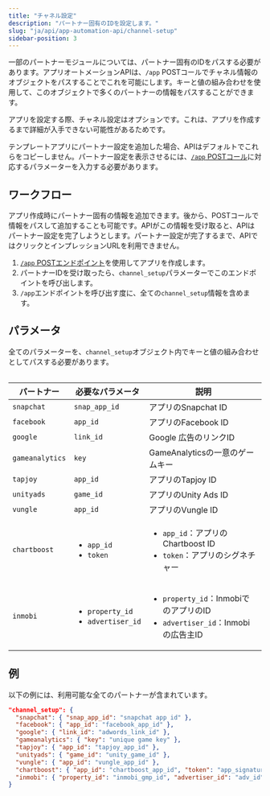 ```yaml
---
title: "チャネル設定"
description: "パートナー固有のIDを設定します。"
slug: "ja/api/app-automation-api/channel-setup"
sidebar-position: 3
---
```


一部のパートナーモジュールについては、パートナー固有のIDをパスする必要があります。アプリオートメーションAPIは、`/app` POSTコールでチャネル情報のオブジェクトをパスすることでこれを可能にします。キーと値の組み合わせを使用して、このオブジェクトで多くのパートナーの情報をパスすることができます。

<Callout type="note">

アプリを設定する際、チャネル設定はオプションです。これは、アプリを作成するまで詳細が入手できない可能性があるためです。

</Callout>

テンプレートアプリにパートナー設定を追加した場合、APIはデフォルトでこれらをコピーしません。パートナー設定を表示させるには、[`/app` POSTコール](/ja/api/app-automation-api/app-endpoint#parameters)に対応するパラメーターを入力する必要があります。

## ワークフロー

アプリ作成時にパートナー固有の情報を追加できます。後から、POSTコールで情報をパスして追加することも可能です。APIがこの情報を受け取ると、APIはパートナー設定を完了しようとします。パートナー設定が完了するまで、APIではクリックとインプレッションURLを利用できません。

1. [`/app` POSTエンドポイント](/ja/api/app-automation-api/app-endpoint#parameters)を使用してアプリを作成します。
2. パートナーIDを受け取ったら、`channel_setup`パラメーターでこのエンドポイントを呼び出します。
3. `/app`エンドポイントを呼び出す度に、全ての`channel_setup`情報を含めます。

## パラメータ

<Callout type="important">

全てのパラメーターを、`channel_setup`オブジェクト内でキーと値の組み合わせとしてパスする必要があります。

</Callout>

<Table>

| パートナー      | 必要なパラメータ                                        | 説明                                                                                            |
| --------------- | ------------------------------------------------------- | ----------------------------------------------------------------------------------------------- |
| `snapchat`      | `snap_app_id`                                           | アプリのSnapchat ID                                                                             |
| `facebook`      | `app_id`                                                | アプリのFacebook ID                                                                             |
| `google`        | `link_id`                                               | Google 広告のリンクID                                                                           |
| `gameanalytics` | `key`                                                   | GameAnalyticsの一意のゲームキー                                                                 |
| `tapjoy`        | `app_id`                                                | アプリのTapjoy ID                                                                               |
| `unityads`      | `game_id`                                               | アプリのUnity Ads ID                                                                            |
| `vungle`        | `app_id`                                                | アプリのVungle ID                                                                               |
| `chartboost`    | <ul><li>`app_id`</li><li>`token`</li></ul>              | <ul><li>`app_id`：アプリのChartboost ID</li><li>`token`：アプリのシグネチャー</li></ul>         |
| `inmobi`        | <ul><li>`property_id`</li><li>`advertiser_id`</li></ul> | <ul><li>`property_id`：InmobiでのアプリのID</li><li>`advertiser_id`：Inmobiの広告主ID</li></ul> |

</Table>

## 例

以下の例には、利用可能な全てのパートナーが含まれています。

```json
"channel_setup": {
  "snapchat": { "snap_app_id": "snapchat app id" },
  "facebook": { "app_id": "facebook_app_id" },
  "google": { "link_id": "adwords_link_id" },
  "gameanalytics": { "key": "unique game key" },
  "tapjoy": { "app_id": "tapjoy_app_id" },
  "unityads": { "game_id": "unity_game_id" },
  "vungle": { "app_id": "vungle_app_id" },
  "chartboost": { "app_id": "chartboost_app_id", "token": "app_signature" },
  "inmobi": { "property_id": "inmobi_gmp_id", "advertiser_id": "adv_id" }
}
```
